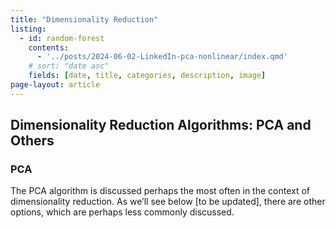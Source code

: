 ```yaml
---
title: "Dimensionality Reduction"
listing:
  - id: random-forest
    contents:
      - '../posts/2024-06-02-LinkedIn-pca-nonlinear/index.qmd'
    # sort: "date asc"
    fields: [date, title, categories, description, image]
page-layout: article
---
```


## Dimensionality Reduction Algorithms: PCA and Others

### PCA

The PCA algorithm is discussed perhaps the most often in the context of
dimensionality reduction. As we'll see below [to be updated], there are other
options, which are perhaps less commonly discussed.
<br>
<br>

:::{#random-forest}
:::
